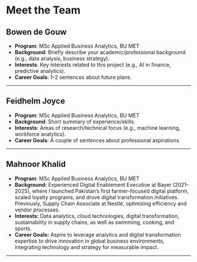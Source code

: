 # Meet the Team

## Bowen de Gouw
- **Program**: MSc Applied Business Analytics, BU MET  
- **Background**: Briefly describe your academic/professional background (e.g., data analysis, business strategy).  
- **Interests**: Key interests related to this project (e.g., AI in finance, predictive analytics).  
- **Career Goals**: 1–2 sentences about future plans.  

---

## Feidhelm Joyce
- **Program**: MSc Applied Business Analytics, BU MET  
- **Background**: Short summary of experience/skills.  
- **Interests**: Areas of research/technical focus (e.g., machine learning, workforce analytics).  
- **Career Goals**: A couple of sentences about professional aspirations.  

---

## Mahnoor Khalid
- **Program**: MSc Applied Business Analytics, BU MET  
- **Background:** Experienced Digital Enablement Executive at Bayer (2021–2025), where I launched Pakistan’s first farmer-focused digital platform, scaled loyalty programs, and drove digital transformation initiatives. Previously, Supply Chain Associate at Nestlé, optimizing efficiency and vendor processes.  
- **Interests:** Data analytics, cloud technologies, digital transformation, sustainability in supply chains, as well as swimming, cooking, and sports.  
- **Career Goals:** Aspire to leverage analytics and digital transformation expertise to drive innovation in global business environments, integrating technology and strategy for measurable impact.  

---


